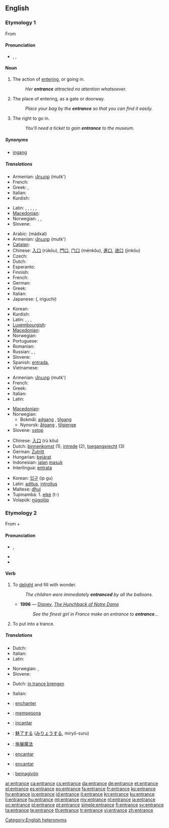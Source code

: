{{wikipedia|dab=entrance}}
==English==

===Etymology 1===
From {{etyl|frm}} {{term|entrance||entry|lang=frm}}

====Pronunciation====
* {{a|UK|US}} {{enPR|ĕn'trəns}}, {{IPA|/ˈɛn.trəns/}}, {{SAMPA|/"Entr@ns/}}

====Noun====
{{en-noun}}

# {{countable}} The action of [[entering]], or going in.
#: ''Her '''entrance''' attracted no attention whatsoever.''
# {{countable}} The place of entering, as a gate or doorway.
#: ''Place your bag by the '''entrance''' so that you can find it easily.''
# {{uncountable}} The right to go in.
#: ''You'll need a ticket to gain '''entrance''' to the museum.''

=====Synonyms=====
* [[ingang]]

=====Translations=====
{{trans-top|The action of entering, or going in}}
* Armenian: [[մուտք]] (mutk')
* French: {{t|fr|entrée}}
* Greek: {{t|el|εμφάνιση|f|tr=emfánisi|sc=Grek}}, {{t|el|είσοδος|f|tr=eísodos|sc=Grek}}
* Italian: {{t|it|entrata}}
* Kurdish: {{ku-Arab|[[چونه‌ژوره‌وه‌]]}}
{{trans-mid}}
* Latin: {{t|la|ostium}}, {{t|la|ingressus|m}}, {{t|la|ingressio|f}}, {{t|la|introitus|m}}, {{t|la|aditus|m}}, {{t|la|vestibulum|n}}
* [[Macedonian]]: {{t|mk|влегување|n|tr=vlegúvanje}}
* Norwegian: {{t|no|innkomst|m}}, {{t|no|inngang|m}}, {{t|no|entré}}
* Slovene: {{t+|sl|vstop|m}}
{{trans-bottom}}

{{trans-top|The place of entering, as a gate or doorway}}
* Arabic: {{Arab|[[مدخل]]}} (mádxal) {{m}}
* Armenian: [[մուտք]] (mutk')
* [[Catalan]]: {{t+|ca|entrada|f}}
* Chinese: [[入口]] (rùkǒu), [[門口]], [[门口]] (ménkǒu), [[進口]], [[进口]] (jìnkǒu)
* Czech: {{t-|cs|vchod|m}}
* Dutch: {{t+|nl|ingang|m}}
* Esperanto: {{t|eo|enirejo}}
* Finnish: {{t|fi|sisäänkäynti}}
* French: {{t+|fr|entrée|f}}
* German: {{t+|de|Eingang|m}}
* Greek: {{t|el|είσοδος|f|tr=eísodos|sc=Grek}}
* Italian: {{t+|it|entrata|f}}
* Japanese: {{Jpan|[[入口]]}} ({{Jpan|[[いりぐち]]}}, iriguchi)
{{trans-mid}}
* Korean: {{t|ko|입구|tr=Ipgu|sc=Hang}}
* Kurdish: {{ku-Arab|[[قاپی]]}}
* Latin: {{t|la|ostium}}, {{t|la|aditus|m}}, {{t|la|introitus|m}}, {{t|la|vestibulum|n}}
* [[Luxembourgish]]: {{t|lb|Agank|m}}
* [[Macedonian]]: {{t-|mk|влез|m|tr=vlez}}
* Norwegian: {{t-|no|inngang|m}}
* Portuguese: {{t|pt|entrada}}
* Romanian: {{t-|ro|intrare}}
* Russian: {{t+|ru|вход|m|tr=vxod}}, {{t+|ru|въезд|m|tr=v'jezd}}, {{t+|ru|подъезд|m|tr=pod'jézd}}
* Slovene: {{t+|sl|vhod|m}}
* Spanish: [[entrada]], {{f}}
* Vietnamese: {{t|vi|lối vào|xs=Vietnamese}}
{{trans-bottom}}

{{trans-top|The right to go in}}
* Armenian: [[մուտք]] (mutk')
* French: {{t|fr|entrée}}
* Greek: {{t|el|είσοδος|f|tr=eísodos|sc=Grek}}
* Italian: {{t|it|accesso}}
* Latin: {{t|la|aditus|m}}
{{trans-mid}}
* [[Macedonian]]: {{t-|mk|влез|m|tr=vlez}}
* Norwegian:
** Bokmål: [[adgang]] {{m}}, [[tilgang]] {{m}}
** Nynorsk: [[åtgang]] {{m}}, [[tilgjenge]] {{n}}
* Slovene: [[vstop]] {{m}}
{{trans-bottom}}

{{checktrans-top}}
* Chinese: [[入口]] (rù kǒu)
* Dutch: [[binnenkomst]] {{f}} (1), [[intrede]] {{f}} (2), [[toegangsrecht]] {{n}} (3)
* German: [[Zutritt]] {{m}}
* Hungarian: [[bejárat]]
* Indonesian: [[jalan]] [[masuk]]
* Interlingua: [[entrata]]
{{trans-mid}}
* Korean: [[입구]] (ip gu)
* Latin: [[aditus]], [[introitus]]
* Maltese: [[dħul]]
* Tupinambá: 1. [[eiké]] (t-)
* Volapük: [[nügolöp]]
{{trans-bottom}}

===Etymology 2===
From {{term|en-||lang=en|}} + {{term|trance||lang=en|daze}}

====Pronunciation====
* {{a|UK}} {{IPA|/ɛnˈtɹæns/}}, {{SAMPA|/En"tr{ns/}}
* {{rhymes|æns}}
* {{audio|en-us-entrance-verb.ogg|Audio (US)}}

====Verb====
{{en-verb|entranc|es}}

# {{transitive}} To [[delight]] and fill with wonder.
#: ''The children were immediately '''entranced''' by all the balloons.''
#* '''1996''' — [[w:Disney|Disney]], ''[[s:The Hunchback of Notre Dame (1996 film)|The Hunchback of Notre Dame]]''
#*: ''See the finest girl in France make an entrance to '''entrance'''...''
# {{transitive}} To put into a trance.

=====Translations=====
{{trans-top|To delight}}
* Dutch: {{t+|nl|verwonderen}}
* Italian: {{t|it|incantare}}
* Latin: {{t-|la|fascinare}}
{{trans-mid}}
* Norwegian: {{t|no|fortrylle}}, {{t|no|fascinere}}
* Slovene: {{t-|sl|začarati}}
{{trans-bottom}}

{{trans-top|To put into trance}}
* Dutch: [[in trance brengen]]
{{trans-mid}}
* Italian: {{t|it|mandare in trance}}
{{trans-bottom}}

{{checktrans-top}}
* {{ttbc|fr}}: [[enchanter]]
* {{ttbc|id}}: [[pesona|mempesona]]
* {{ttbc|ia}}: [[incantar]]
* {{ttbc|ja}}: [[魅了|魅了する]] ([[みりょう|みりょうする]], miryō-suru)
{{trans-mid}}
* {{ttbc|cmn}}: [[施展魔法]]
* {{ttbc|pt}}: [[encantar]]
* {{ttbc|es}}: [[encantar]]
* {{ttbc|vo}}: [[bemagivön]]
{{trans-bottom}}

[[Category:English heteronyms]]

[[ar:entrance]]
[[ca:entrance]]
[[cs:entrance]]
[[da:entrance]]
[[de:entrance]]
[[et:entrance]]
[[el:entrance]]
[[es:entrance]]
[[eo:entrance]]
[[fa:entrance]]
[[fr:entrance]]
[[ko:entrance]]
[[hy:entrance]]
[[io:entrance]]
[[id:entrance]]
[[it:entrance]]
[[kn:entrance]]
[[ku:entrance]]
[[li:entrance]]
[[hu:entrance]]
[[ml:entrance]]
[[my:entrance]]
[[nl:entrance]]
[[ja:entrance]]
[[oc:entrance]]
[[pl:entrance]]
[[pt:entrance]]
[[simple:entrance]]
[[fi:entrance]]
[[sv:entrance]]
[[ta:entrance]]
[[te:entrance]]
[[th:entrance]]
[[tr:entrance]]
[[vi:entrance]]
[[zh:entrance]]